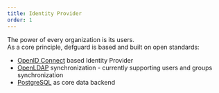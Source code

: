 ```yaml
---
title: Identity Provider
order: 1
---
```

The power of every organization is its users.  
As a core principle, defguard is based and built on open standards:  
* [OpenID Connect](https://openid.net/connect/) based Identity Provider
* [OpenLDAP](https://www.openldap.org/) synchronization - currently supporting users and groups synchronization
* [PostgreSQL](https://www.postgresql.org/) as core data backend
